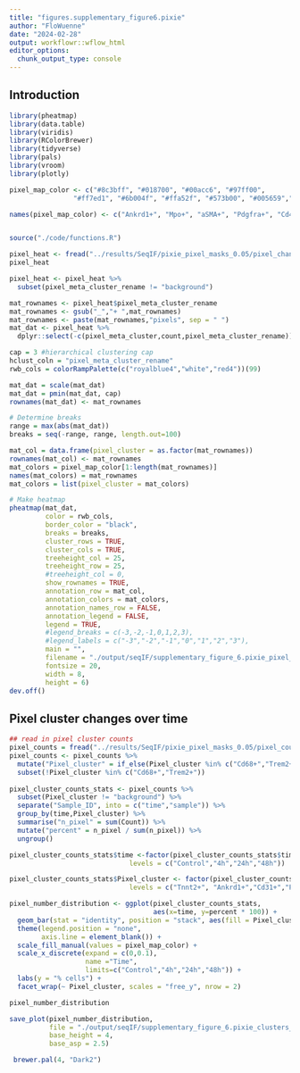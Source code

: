 ```yaml
---
title: "figures.supplementary_figure6.pixie"
author: "FloWuenne"
date: "2024-02-28"
output: workflowr::wflow_html
editor_options:
  chunk_output_type: console
---
```


## Introduction

```r
library(pheatmap)
library(data.table)
library(viridis)
library(RColorBrewer)
library(tidyverse)
library(pals)
library(vroom)
library(plotly)

pixel_map_color <- c("#8c3bff", "#018700", "#00acc6", "#97ff00",
                "#ff7ed1", "#6b004f", "#ffa52f", "#573b00", "#005659","#ffffff")

names(pixel_map_color) <- c("Ankrd1+", "Mpo+", "aSMA+", "Pdgfra+", "Cd45+", "Ccr2+", "Trem2+ Cd68+", "Cd31+", "Tnnt2+","background")


source("./code/functions.R")
```

```r
pixel_heat <- fread("../results/SeqIF/pixie_pixel_masks_0.05/pixel_channel_avg_meta_cluster.csv")
pixel_heat

pixel_heat <- pixel_heat %>%
  subset(pixel_meta_cluster_rename != "background")
```


```r
mat_rownames <- pixel_heat$pixel_meta_cluster_rename
mat_rownames <- gsub("_","+ ",mat_rownames)
mat_rownames <- paste(mat_rownames,"pixels", sep = " ")
mat_dat <- pixel_heat %>%
  dplyr::select(-c(pixel_meta_cluster,count,pixel_meta_cluster_rename))
```


```r
cap = 3 #hierarchical clustering cap
hclust_coln = "pixel_meta_cluster_rename"
rwb_cols = colorRampPalette(c("royalblue4","white","red4"))(99)

mat_dat = scale(mat_dat)
mat_dat = pmin(mat_dat, cap)
rownames(mat_dat) <- mat_rownames

# Determine breaks
range = max(abs(mat_dat))
breaks = seq(-range, range, length.out=100)

mat_col = data.frame(pixel_cluster = as.factor(mat_rownames))
rownames(mat_col) <- mat_rownames
mat_colors = pixel_map_color[1:length(mat_rownames)]
names(mat_colors) = mat_rownames
mat_colors = list(pixel_cluster = mat_colors)

# Make heatmap
pheatmap(mat_dat,
         color = rwb_cols,
         border_color = "black",
         breaks = breaks,
         cluster_rows = TRUE,
         cluster_cols = TRUE,
         treeheight_col = 25,
         treeheight_row = 25,
         #treeheight_col = 0,
         show_rownames = TRUE,
         annotation_row = mat_col,
         annotation_colors = mat_colors,
         annotation_names_row = FALSE,
         annotation_legend = FALSE,
         legend = TRUE,
         #legend_breaks = c(-3,-2,-1,0,1,2,3),
         #legend_labels = c("-3","-2","-1","0","1","2","3"),
         main = "",
         filename = "./output/seqIF/supplementary_figure_6.pixie_pixel_cluster_heatmap.pdf",
         fontsize = 20,
         width = 8,
         height = 6)
dev.off()
```

## Pixel cluster changes over time


```r
## read in pixel cluster counts
pixel_counts = fread("../results/SeqIF/pixie_pixel_masks_0.05/pixel_counts.all_samples.csv")
pixel_counts <- pixel_counts %>%
  mutate("Pixel_cluster" = if_else(Pixel_cluster %in% c("Cd68+","Trem2+"),"Trem2+ Cd68+",Pixel_cluster)) %>%
  subset(!Pixel_cluster %in% c("Cd68+","Trem2+"))
  
pixel_cluster_counts_stats <- pixel_counts %>%
  subset(Pixel_cluster != "background") %>%
  separate("Sample_ID", into = c("time","sample")) %>%
  group_by(time,Pixel_cluster) %>%
  summarise("n_pixel" = sum(Count)) %>%
  mutate("percent" = n_pixel / sum(n_pixel)) %>%
  ungroup()
```

```r
pixel_cluster_counts_stats$time <-factor(pixel_cluster_counts_stats$time,
                              levels = c("Control","4h","24h","48h"))

pixel_cluster_counts_stats$Pixel_cluster <- factor(pixel_cluster_counts_stats$Pixel_cluster,
                              levels = c("Tnnt2+", "Ankrd1+","Cd31+","Pdgfra+", "Mpo+","aSMA+", "Ccr2+","Trem2+ Cd68+","Cd45+"))
```

```r
pixel_number_distribution <- ggplot(pixel_cluster_counts_stats, 
                                    aes(x=time, y=percent * 100)) +
  geom_bar(stat = "identity", position = "stack", aes(fill = Pixel_cluster), color = "black") +
  theme(legend.position = "none",
        axis.line = element_blank()) +
  scale_fill_manual(values = pixel_map_color) +
  scale_x_discrete(expand = c(0,0.1),
                   name ="Time", 
                   limits=c("Control","4h","24h","48h")) +
  labs(y = "% cells") +
  facet_wrap(~ Pixel_cluster, scales = "free_y", nrow = 2)

pixel_number_distribution

save_plot(pixel_number_distribution,
          file = "./output/seqIF/supplementary_figure_6.pixie_clusters_overtime.pdf",
          base_height = 4,
          base_asp = 2.5)
```

```r
 brewer.pal(4, "Dark2")
```


<!-- ## Cell cluster changes over time -->

<!-- ```{r} -->
<!-- ## Plot distribution of all cell types for a given sample -->
<!-- unique(cells_over_time$cell_meta_cluster) -->
<!-- unique(cells_over_time$fov) -->
<!-- cells_over_time_sub <- subset(cells_over_time,fov == "48h_79") -->
<!-- spatial_plot <- ggplot(cells_over_time_sub,aes(X_centroid,Y_centroid,color = cell_meta_cluster)) + -->
<!--   geom_point(size = 0.01) + -->
<!--   facet_wrap(~ cell_meta_cluster) + -->
<!--   labs(title= unique(cells_over_time_sub$fov)) -->

<!-- spatial_plot -->
<!-- ``` -->

<!-- ```{r} -->
<!-- # ## Plot distribution of 1 cell type over time -->
<!-- # # cells_over_time_sub <- subset(cells_over_time,fov %in% c("Control_14","4h_97","24h_86","48h_76")) -->
<!-- # cells_over_time_sub <- cells_over_time -->
<!-- # pt_size = 0.001 -->
<!-- #  -->
<!-- # # cells_over_time_sub$fov <- factor(cells_over_time_sub$fov,  -->
<!-- # #                                   levels = c("Control_14","4h_97","24h_86","48h_76")) -->
<!-- #  -->
<!-- # spatial_plot_monos_macros_ccr2 <- ggplot(cells_over_time_sub,aes(X_centroid,Y_centroid)) + -->
<!-- #     geom_point(data = subset(cells_over_time_sub,cell_meta_cluster == "Cardiomyocytes"),size = pt_size, -->
<!-- #              color = "darkgrey") + -->
<!-- #   geom_point(data = subset(cells_over_time_sub,cell_meta_cluster == "Cardiomyocytes Ankrd1+"),size = pt_size, -->
<!-- #              color = "blue") + -->
<!-- #   geom_point(data = subset(cells_over_time_sub,cell_meta_cluster == "Neutrophils" | cell_meta_cluster ==  "Mono / Macros Ccr2+"),size = pt_size, -->
<!-- #              color = "magenta", alpha = 0.5) + -->
<!-- #     # geom_point(data = subset(cells_over_time_sub,cell_meta_cluster == "Mono / Macros Ccr2+"),size = pt_size, -->
<!-- #     #          color = "yellow") + -->
<!-- #   facet_wrap(~ fov) -->
<!-- #  -->
<!-- # spatial_plot_monos_macros_ccr2 -->
<!-- ``` -->



<!-- ```{r} -->
<!-- ## Color palette -->
<!-- cells_over_time_sub <-  cells_over_time %>% -->
<!-- #  mutate("cell_type_labels" = if_else(grepl("Macro|Neutro",cell_meta_cluster),"Myeloid cells",cell_meta_cluster)) -->
<!--   mutate("cell_type_labels" = cell_meta_cluster) -->

<!-- cells_over_time_sub <- cells_over_time_sub %>% -->
<!--   subset(!cell_type_labels %in% c("background","out_of_mask")) %>% -->
<!--   separate("fov", into = c("time","sample")) %>% -->
<!--   group_by(time,cell_type_labels) %>% -->
<!--   tally() %>% -->
<!--   ungroup() -->

<!-- cells_over_time_sub <- cells_over_time_sub %>% -->
<!--   group_by(time) %>% -->
<!--   mutate("percent" = n / sum(n)) %>% -->
<!--   ungroup() -->
<!-- ``` -->


<!-- ```{r} -->
<!-- # cells_over_time_sub$time <-factor(cells_over_time_sub$time, -->
<!-- #                               levels = c("Control","4h","24h","48h")) -->
<!-- #  -->
<!-- # cells_over_time_sub$percent_p <- cells_over_time_sub$percent * 100 -->
<!-- # cell_number_distribution_bar <- ggplot(cells_over_time_sub, aes(x=time_cont, y=percent_p, fill= cell_type_labels)) + -->
<!-- #   geom_bar(stat = "identity", position = "fill", color = "black") + -->
<!-- #   theme(legend.position = "right", -->
<!-- #         legend.title = element_blank(), -->
<!-- #         axis.line = element_blank(), -->
<!-- #         legend.text=element_text(size=18), -->
<!-- #         axis.text = element_text(size=18)) + -->
<!-- #   labs(y = "% cells") + -->
<!-- #   scale_fill_manual(values = cell_cluster_colors) + -->
<!-- #   scale_x_discrete(expand = c(0,0.1), -->
<!-- #                    name ="Time", -->
<!-- #                     limits=c("Control","4h","24h","48h")) + -->
<!-- #   guides(fill=guide_legend(nrow=10,byrow=TRUE)) -->
<!-- #  -->
<!-- # cell_number_distribution_bar -->
<!-- #  -->
<!-- # save_plot(cell_number_distribution_bar, -->
<!-- #           file = "./output/seqIF/Figure3.cell_types_overtimes.pdf", -->
<!-- #           base_height = 5, -->
<!-- #           base_asp = 1.5) -->
<!-- ``` -->
